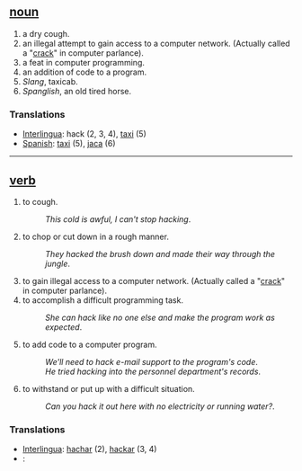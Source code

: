 == [[noun]] ==
#a dry cough.
#an illegal attempt to gain access to a computer network. (Actually called a "[[crack]]" in computer parlance). 
#a feat in computer programming. 
#an addition of code to a program.
#''Slang'', taxicab.
#''Spanglish'', an old tired horse.

=== Translations ===
*[[Interlingua]]: hack (2, 3, 4), [[taxi]] (5)
*[[Spanish]]: [[taxi]] (5), [[jaca]] (6)

----

== [[verb]] ==
#to cough.
#:''This cold is awful, I can't stop hacking''.
#to chop or cut down in a rough manner.
#:''They hacked the brush down and made their way through the jungle''.
#to gain illegal access to a computer network. (Actually called a "[[crack]]" in computer parlance).
#to accomplish a difficult programming task. 
#:''She can hack like no one else and make the program work as expected''.
#to add code to a computer program.
#:''We'll need to hack e-mail support to the program's code''.
#:''He tried hacking into the personnel department's records''.
#to withstand or put up with a difficult situation.
#:''Can you hack it out here with no electricity or running water?''.

=== Translations ===
*[[Interlingua]]: [[hachar]] (2), [[hackar]] (3, 4)
*[[]]: [[]]